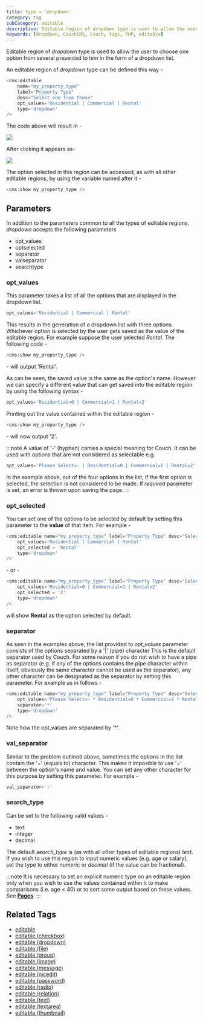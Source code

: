 ```yaml
---
title: type = 'dropdown'
category: tag
subCategory: editable
description: Editable region of dropdown type is used to allow the user to choose one option from several presented to him in the form of a dropdown list.
keywords: [dropdown, CouchCMS, Couch, tags, PHP, editable]
---
```


Editable region of _dropdown_ type is used to allow the user to choose one option from several presented to him in the form of a dropdown list.

An editable region of _dropdown_ type can be defined this way -

```php
<cms:editable
    name="my_property_type"
    label="Property Type"
    desc="Select one from these"
    opt_values='Residential | Commercial | Rental'
    type='dropdown'
/>
```

The code above will result in -

![](../../../../assets/img/contents/editable-dropdown-1.gif)

After clicking it appears as-

![](../../../../assets/img/contents/editable-dropdown-2.gif)

The option selected in this region can be accessed, as with all other editable regions, by using the variable named after it -

```php
<cms:show my_property_type />
```

## Parameters

In addition to the parameters common to all the types of editable regions, _dropdown_ accepts the following parameters

*   opt_values
*   optselected
*   separator
*   valseparator
*   searchtype

### opt_values

This parameter takes a list of all the options that are displayed in the dropdown list.

```php
opt_values='Residential | Commercial | Rental'
```

This results in the generation of a dropdown list with three options.
Whichever option is selected by the user gets saved as the value of the editable region. For example suppose the user selected _Rental_. The following code -

```php
<cms:show my_property_type />
```

\- will output 'Rental'.

As can be seen, the saved value is the same as the option's name. However we can specify a different value that can get saved into the editable region by using the following syntax -

```php
opt_values='Residential=0 | Commercial=1 | Rental=2'
```

Printing out the value contained within the editable region -

```php
<cms:show my_property_type />
```

\- will now output '2'.

:::note
A value of '-' (hyphen) carries a special meaning for Couch. It can be used with options that are not considered as selectable e.g.
  
```php
opt_values='Please Select=- | Residential=0 | Commercial=1 | Rental=2'
```
In the example above, out of the four options in the list, if the first option is selected, the selection is not considered to be made. If _required_ parameter is set, an error is thrown upon saving the page.
:::

### opt_selected

You can set one of the options to be selected by default by setting this parameter to the **value** of that item. For example -

```php
<cms:editable name="my_property_type" label="Property Type" desc="Select one from these"
    opt_values='Residential | Commercial | Rental'
    opt_selected = 'Rental'
    type='dropdown'
/>
```

\- or -

```php
<cms:editable name="my_property_type" label="Property Type" desc="Select one from these"
    opt_values='Residential=0 | Commercial=1 | Rental=2'
    opt_selected = '2'
    type='dropdown'
/>
```

will show **Rental** as the option selected by default.

### separator

As seen in the examples above, the list provided to *opt\_values* parameter consists of the options separated by a '|' (pipe) character
This is the default separator used by Couch. For some reason if you do not wish to have a pipe as separator (e.g. if any of the options contains the pipe character within itself, obviously the same character cannot be used as the separator), any other character can be designated as the separator by setting this parameter. For example as in follows -

```php
<cms:editable name="my_property_type" label="Property Type" desc="Select one from these"
    opt_values='Please Select=- * Residential=0 * Commercial=1 * Rental=2'
    separator='*'
    type='dropdown'
/>
```

Note how the opt_values are separated by '\*'.

### val_separator

Similar to the problem outlined above, sometimes the options in the list contain the '=' (equals to) character. This makes it imposible to use '=' between the option's name and value. You can set any other character for this purpose by setting this parameter. For example -

```php
val_separator=':'
```

### search_type

Can be set to the following valid values -

*   text
*   integer
*   decimal

The default *search_type* is (as with all other types of editable regions) _text_.
If you wish to use this region to input numeric values (e.g. age or salary), set the type to either _numeric_ or _decimal_ (if the value can be fractional).

:::note
It is necessary to set an explicit numeric type on an editable region only when you wish to use the values contained within it to make comparisons (i.e. age < 40) or to sort some output based on these values. See [**Pages**](../pages.html#custom_field).
:::

## Related Tags

*   [editable](../../editable.html)
*   [editable (checkbox)](../checkbox.html)
*   [editable (dropdown)](../dropdown.html)
*   [editable (file)](../file.html)
*   [editable (group)](../group.html)
*   [editable (image)](../image.html)
*   [editable (message)](../message.html)
*   [editable (nicedit)](../nicedit.html)
*   [editable (password)](../password.html)
*   [editable (radio)](../radio.html)
*   [editable (relation)](../relation.html)
*   [editable (text)](../text.html)
*   [editable (textarea)](../textarea.html)
*   [editable (thumbnail)](../thumbnail.html)